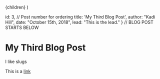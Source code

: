 
  <BlogLayout title={meta.title}>{children}</BlogLayout>
)

  id: 3, // Post number for ordering
  title: 'My Third Blog Post',
  author: "Kadi Hill",
  date: "October 15th, 2018",
  lead: "This is the lead."
} // BLOG POST STARTS BELOW


# My Third Blog Post

I like slugs

This is a [link](example.com)
